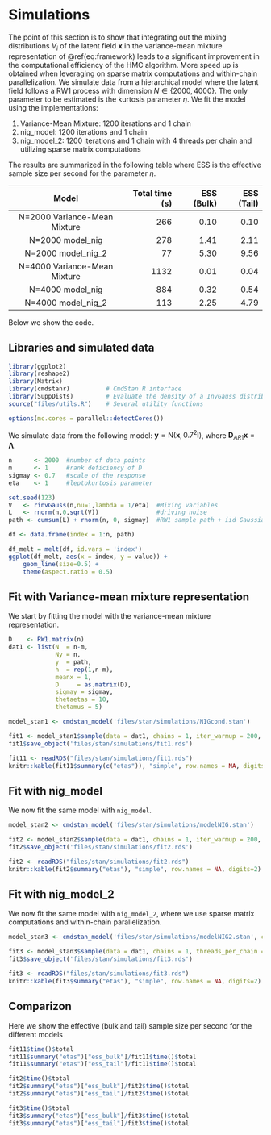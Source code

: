 # Simulations

The point of this section is to show that integrating out the mixing distributions $V_i$ of the latent field $\mathbf{x}$ in the variance-mean mixture representation of \@ref(eq:framework) leads to a significant improvement in the computational efficiency of the HMC algorithm. More speed up is obtained when leveraging on sparse matrix computations and within-chain parallelization. We simulate data from a hierarchical model where the latent field follows a RW1 process with dimension $N \in \{2000,4000\}$. The only parameter to be estimated is the kurtosis parameter $\eta$. We fit the model using the implementations:

1. Variance-Mean Mixture: 1200 iterations and 1 chain 
2. nig_model:   1200 iterations and 1 chain 
3. nig_model_2: 1200 iterations and 1 chain with 4 threads per chain and utilizing sparse matrix computations

The results are summarized in the following table where ESS is the effective sample size per second for the parameter $\eta$. 

 Model                           Total time (s)    ESS (Bulk)      ESS (Tail)
-------------                  ---------------- -------------  ------------
 N=2000 Variance-Mean Mixture       266              0.10           0.10
 N=2000 model_nig                   278              1.41           2.11
 N=2000 model_nig_2                  77              5.30           9.56
 N=4000 Variance-Mean Mixture      1132              0.01           0.04    
 N=4000 model_nig                   884              0.32           0.54
 N=4000 model_nig_2                 113              2.25           4.79

Below we show the code.

## Libraries and simulated data

```r
library(ggplot2)          
library(reshape2)
library(Matrix)
library(cmdstanr)          # CmdStan R interface
library(SuppDists)         # Evaluate the density of a InvGauss distribution
source("files/utils.R")    # Several utility functions

options(mc.cores = parallel::detectCores())
```


We simulate data from the following model: $\mathbf{y}=\text{N}(\mathbf{x}, 0.7^2\mathbf{I})$, where $\mathbf{D}_{AR1}\mathbf{x}= \mathbf{\Lambda}$.

```r
n      <- 2000  #number of data points
m      <- 1     #rank deficiency of D
sigmay <- 0.7   #scale of the response
eta    <- 1     #leptokurtosis parameter

set.seed(123)
V   <- rinvGauss(n,nu=1,lambda = 1/eta)  #Mixing variables
L   <- rnorm(n,0,sqrt(V))                #driving noise
path <- cumsum(L) + rnorm(n, 0, sigmay)  #RW1 sample path + iid Gaussian noise

df <- data.frame(index = 1:n, path)

df_melt = melt(df, id.vars = 'index')
ggplot(df_melt, aes(x = index, y = value)) + 
    geom_line(size=0.5) + 
    theme(aspect.ratio = 0.5)
```

## Fit with Variance-mean mixture representation

We start by fitting the model with the variance-mean mixture representation.

```r
D    <- RW1.matrix(n)
dat1 <- list(N  = n-m,
             Ny = n,
             y  = path,
             h  = rep(1,n-m),
             meanx = 1,
             D     = as.matrix(D),
             sigmay = sigmay,
             thetaetas = 10,
             thetamus = 5)
```

```r
model_stan1 <- cmdstan_model('files/stan/simulations/NIGcond.stan')

fit1 <- model_stan1$sample(data = dat1, chains = 1, iter_warmup = 200, iter_sampling = 1000)
fit1$save_object('files/stan/simulations/fit1.rds')
```

```r
fit11 <- readRDS("files/stan/simulations/fit1.rds")
knitr::kable(fit11$summary(c("etas")), "simple", row.names = NA, digits=2)
```

## Fit with nig_model

We now fit the same model with `nig_model`.

```r
model_stan2 <- cmdstan_model('files/stan/simulations/modelNIG.stan')

fit2 <- model_stan2$sample(data = dat1, chains = 1, iter_warmup = 200, iter_sampling = 1000)
fit2$save_object('files/stan/simulations/fit2.rds')
```

```r
fit2 <- readRDS("files/stan/simulations/fit2.rds")
knitr::kable(fit2$summary("etas"), "simple", row.names = NA, digits=2)
```

## Fit with nig_model_2

We now fit the same model with `nig_model_2`, where we use sparse matrix computations and within-chain parallelization.


```r
model_stan3 <- cmdstan_model('files/stan/simulations/modelNIG2.stan', cpp_options = list(stan_threads = TRUE))

fit3 <- model_stan3$sample(data = dat1, chains = 1, threads_per_chain = 4, iter_warmup = 200, iter_sampling = 1000)
fit3$save_object('files/stan/simulations/fit3.rds')
```

```r
fit3 <- readRDS("files/stan/simulations/fit3.rds")
knitr::kable(fit3$summary("etas"), "simple", row.names = NA, digits=2)
```

## Comparizon

Here we show the effective (bulk and tail) sample size per second for the different models

```r
fit11$time()$total
fit11$summary("etas")["ess_bulk"]/fit11$time()$total
fit11$summary("etas")["ess_tail"]/fit11$time()$total

fit2$time()$total
fit2$summary("etas")["ess_bulk"]/fit2$time()$total
fit2$summary("etas")["ess_tail"]/fit2$time()$total

fit3$time()$total
fit3$summary("etas")["ess_bulk"]/fit3$time()$total
fit3$summary("etas")["ess_tail"]/fit3$time()$total
```
